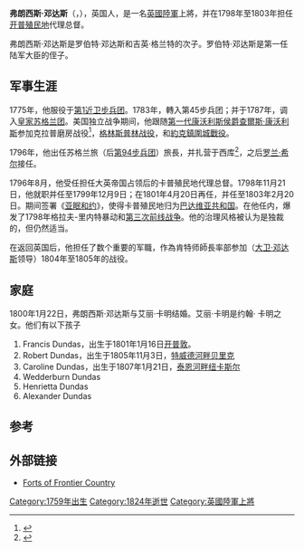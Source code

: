 {{Infobox Biography
| subject_name   = 弗朗西斯·鄧達斯
| image_name     = General Francis Dundas.jpg
| image_size     = 200px
| image_caption  = 
| date_of_birth  = 1759年
| place_of_birth = {{UK}}
| date_of_death  = 1824年1月15日
| place_of_death = {{UK}}[[蘇格蘭|蘇格蘭]][[邓巴顿|邓巴顿]]
| occupation     = [[开普殖民地|开普殖民地]]代理总督
}}

'''弗朗西斯·邓达斯'''（{{lang-en|Francis Dundas}}，{{bd|1759年||1824年|1月15日}}），英国{{le|贝里克郡|Berwickshire}}人，是一名[[英國陸軍|英國陸軍]]上將，并在1798年至1803年担任[[开普殖民地|开普殖民地]]代理总督。

弗朗西斯·邓达斯是罗伯特·邓达斯和吉英·格兰特的次子。罗伯特·邓达斯是第一任陆军大臣{{le|亨利·邓达斯|Henry Dundas}}的侄子。

== 军事生涯 ==
1775年，他服役于[[第1近卫步兵团|第1近卫步兵团]]。1783年，轉入第45步兵团；并于1787年，调入[[皇家苏格兰团|皇家苏格兰团]]。美国独立战争期间，他跟随[[第一代康沃利斯侯爵查爾斯·康沃利斯|第一代康沃利斯侯爵查爾斯·康沃利斯]]参加克拉普磨房战役<ref>{{cite web|last = |first = |authorlink = |coauthors = |date = |month = |day = |title = The Battle of Clapp's Mills|work = revolutionarywar101.com|volume = |issue = |pages = |id = |url = http://www.revolutionarywar101.com/battles/810302-clapps-mills/|accessdate = 2008-11-01|archive-date = 2015-07-11|archive-url = https://web.archive.org/web/20150711104724/http://www.revolutionarywar101.com/battles/810302-clapps-mills/|dead-url = no}}</ref>，[[格林斯普林战役|格林斯普林战役]]，和[[約克鎮圍城戰役|約克鎮圍城戰役]]。

1796年，他出任苏格兰旅（后[[第94步兵团|第94步兵团]]）旅長，并扎营于西库<ref>{{cite book
|last = Miller|first = James|authorlink = |coauthors = |year = 1859|month = |day = |title = The History of Dunbar|publisher = J. Downie|volume = |page = 174|id = |url = http://books.google.com/books?id=MSo2AAAAMAAJ&pg=PA174&lpg=PA174&dq=Francis+Dundas+revolutionary+war&source=web&ots=u_sm9ImQcH&sig=jGZb7RsqUDvo23inF5V6dkyA9Wo&hl=en&sa=X&oi=book_result&resnum=8&ct=result#PPA174,M1|accessdate = 2008-11-01}}</ref>，之后[[罗兰·希尔|罗兰·希尔]]接任。

1796年8月，他受任担任大英帝国占领后的卡普殖民地代理总督。1798年11月21日，他就职并任至1799年12月9日；在1801年4月20日再任，并任至1803年2月20日。期间签署《[[亚眠和约|亚眠和约]]》，使得卡普殖民地归为[[巴达维亚共和国|巴达维亚共和国]]。在他任内，爆发了1798年格拉夫-里内特暴动和[[第三次前线战争|第三次前线战争]]。他的治理风格被认为是独裁的，但仍然适当。

在返回英国后，他担任了数个重要的军職，作為肯特师師長率部参加（[[大卫·邓达斯|大卫·邓达斯]]领导）1804年至1805年的战役。

== 家庭 ==
1800年1月22日，弗朗西斯·邓达斯与艾丽·卡明结婚。艾丽·卡明是约翰· 卡明之女。他们有以下孩子
# Francis Dundas，出生于1801年1月16日[[开普敦|开普敦]]。
# Robert Dundas，出生于1805年11月3日，[[特威德河畔贝里克|特威德河畔贝里克]]
# Caroline Dundas，出生于1807年1月21日，[[泰恩河畔纽卡斯尔|泰恩河畔纽卡斯尔]]
# Wedderburn Dundas
# Henrietta Dundas
# Alexander Dundas

== 参考 ==
{{Reflist}}

==外部链接==
*[https://web.archive.org/web/20070423004022/http://www.grahamstown.co.za/forts_of_frontier_country.html Forts of Frontier Country]

{{s-start}}
{{s-gov}}
{{succession box
 | before=[[喬治·馬戛爾尼，第一代馬戛爾尼伯爵|喬治·馬戛爾尼，第一代馬戛爾尼伯爵]]
 | title=代理[[开普殖民地总督|开普殖民地总督]]| years=1798–1799
 | after={{le|乔治·扬爵士，第五代准男爵|George Yonge|乔治·扬}}}}
{{s-bef|before={{le|乔治·扬爵士，第五代准男爵|George Yonge|乔治·扬}}}}
{{s-ttl|title=代理[[开普殖民地总督|开普殖民地总督]]| years=1801–1803}}
{{s-aft|after={{le|雅各布·亚伯拉罕·埃滕哈赫·德米斯特|Jacob Abraham Uitenhage de Mist}}|as={{le|巴达维亚共和国 (荷兰殖民地)总督|Governor of the Dutch Cape Colony}}}}
{{end}}

{{DEFAULTSORT:Dundas, Francis}}
[[Category:1759年出生|Category:1759年出生]]
[[Category:1824年逝世|Category:1824年逝世]]
[[Category:英國陸軍上將|Category:英國陸軍上將]]